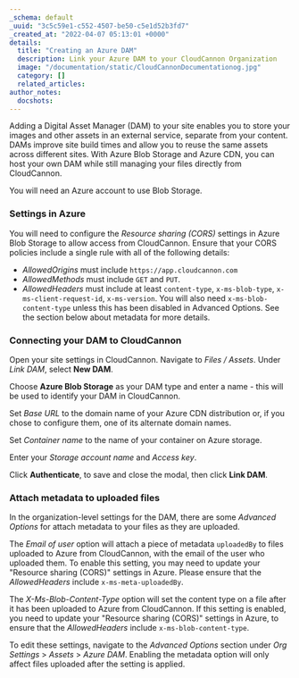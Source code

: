 ```yaml
---
_schema: default
_uuid: "3c5c59e1-c552-4507-be50-c5e1d52b3fd7"
_created_at: "2022-04-07 05:13:01 +0000"
details:
  title: "Creating an Azure DAM"
  description: Link your Azure DAM to your CloudCannon Organization
  image: "/documentation/static/CloudCannonDocumentationog.jpg"
  category: []
  related_articles:
author_notes:
  docshots:
---
```


Adding a Digital Asset Manager (DAM) to your site enables you to store your images and other assets in an external service, separate from your content. DAMs improve site build times and allow you to reuse the same assets across different sites. With Azure Blob Storage and Azure CDN, you can host your own DAM while still managing your files directly from CloudCannon.

You will need an Azure account to use Blob Storage.

### Settings in Azure

You will need to configure the *Resource sharing (CORS)* settings in Azure Blob Storage to allow access from CloudCannon. Ensure that your CORS policies include a single rule with all of the following details:

* *AllowedOrigins* must include `https://app.cloudcannon.com`
* *AllowedMethods* must include `GET` and `PUT`.
* *AllowedHeaders* must include at least `content-type`, `x-ms-blob-type`, `x-ms-client-request-id`, `x-ms-version`. You will also need `x-ms-blob-content-type` unless this has been disabled in Advanced Options. See the section below about metadata for more details.

### Connecting your DAM to CloudCannon

Open your site settings in CloudCannon. Navigate to *Files* */* *Assets*. Under *Link DAM*, select **New DAM**.

Choose **Azure Blob Storage** as your DAM type and enter a name - this will be used to identify your DAM in CloudCannon.

Set *Base URL* to the domain name of your Azure CDN distribution or, if you chose to configure them, one of its alternate domain names.

Set *Container name* to the name of your container on Azure storage.

Enter your *Storage account name* and *Access key*.

Click **Authenticate**, to save and close the modal, then click **Link DAM**.

### Attach metadata to uploaded files

In the organization-level settings for the DAM, there are some *Advanced Options* for attach metadata to your files as they are uploaded.

The *Email of user* option will attach a piece of metadata `uploadedBy` to files uploaded to Azure from CloudCannon, with the email of the user who uploaded them. To enable this setting, you may need to update your "Resource sharing (CORS)" settings in Azure. Please ensure that the *AllowedHeaders* include `x-ms-meta-uploadedBy`.

The *X-Ms-Blob-Content-Type* option will set the content type on a file after it has been uploaded to Azure from CloudCannon. If this setting is enabled, you need to update your "Resource sharing (CORS)" settings in Azure, to ensure that the *AllowedHeaders* include `x-ms-blob-content-type`.

To edit these settings, navigate to the _Advanced Options_ section under _Org Settings_ > _Assets_ > _Azure DAM_. Enabling the metadata option will only affect files uploaded after the setting is applied. 

